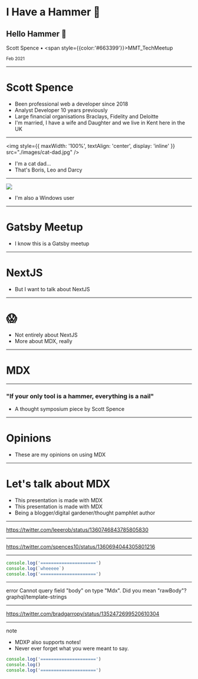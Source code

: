 # I Have a Hammer 👋

## Hello Hammer 🔨

Scott Spence • <span style={{color:'#663399'}}>MMT_TechMeetup</span>

<small>Feb 2021</small>

---

# Scott Spence

<Note>

- Been professional web a developer since 2018
- Analyst Developer 10 years previously
- Large financial organisations Braclays, Fidelity and Deloitte
- I'm married, I have a wife and Daughter and we live in Kent here in
  the UK

</Note>

---

<img
  style={{ maxWidth: '100%', textAlign: 'center', display: 'inline' }}
  src="./images/cat-dad.jpg"
/>

<Note>

- I'm a cat dad...
- That's Boris, Leo and Darcy

</Note>

---

<img src="./images/karma-logo.svg" />

<Note>

- I'm also a Windows user

</Note>

---

# Gatsby Meetup

<Note>

- I know this is a Gatsby meetup

</Note>

---

# NextJS

<Note>

- But I want to talk about NextJS

</Note>

---

# 😱

<Note>

- Not entirely about NextJS
- More about MDX, really

</Note>

---

# MDX

---

### "If your only tool is a hammer, everything is a nail"

- A thought symposium piece by Scott Spence

---

# Opinions

<Note>

- These are my opinions on using MDX

</Note>

---

# Let's talk about MDX

<Note>

- This presentation is made with MDX
- This presentation is made with MDX
- Being a blogger/digital gardener/thought pamphlet author

</Note>

---

https://twitter.com/leeerob/status/1360746843785805830

---

https://twitter.com/spences10/status/1360694044305801216

---

<CodeHighlight>

```js {2}
console.log('=====================')
console.log(`wheeeee`)
console.log('=====================')
```

</CodeHighlight>

---

<Callout variant="danger">
  error Cannot query field "body" on type "Mdx". Did you mean
  "rawBody"? graphql/template-strings
</Callout>

---

https://twitter.com/bradgarropy/status/1352472699520610304

---

note

<Note>

- MDXP also supports notes!
- Never ever forget what you were meant to say.

</Note>

```js
console.log('=====================')
console.log()
console.log('=====================')
```
